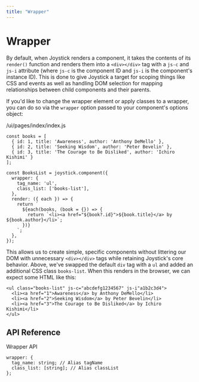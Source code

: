 ```yaml
---
title: "Wrapper"
---
```


# Wrapper

By default, when Joystick renders a component, it takes the contents of its `render()` function and renders them into a `<div></div>` tag with a `js-c` and `js-i` attribute (where `js-c` is the component ID and `js-i` is the component's instance ID). This is done to give Joystick a target for scoping things like CSS and events as well as handling DOM selection for mapping relationships between child components and their parents.

If you'd like to change the wrapper element or apply classes to a wrapper, you can do so via the `wrapper` option passed to your component's options object:

/ui/pages/index/index.js


    const books = [
      { id: 1, title: 'Awareness', author: 'Anthony DeMello' },
      { id: 2, title: 'Seeking Wisdom', author: 'Peter Bevelin' },
      { id: 3, title: 'The Courage to Be Disliked', author: 'Ichiro Kishimi' }
    ];

    const BooksList = joystick.component({
      wrapper: {
        tag_name: 'ul',
        class_list: ['books-list'],
      },
      render: ({ each }) => {
        return `
          ${each(books, (book = {}) => {
            return `<li><a href="${book?.id}">${book.title}</a> by ${book.author}</li>`;
          })}
        `;
      },
    });


This allows us to create simple, specific components without littering our DOM with unnecessary `<div></div>` tags while retaining Joystick's core behavior. Above, we've swapped the default `div` tag with a `ul` and added an additional CSS class `books-list`. When this renders in the browser, we can expect some HTML like this:

    <ul class="books-list" js-c="abcdefg1234567" js-i"a1b2c3d4">
      <li><a href="1">Awareness</a> by Anthony DeMello</li>
      <li><a href="2">Seeking Wisdom</a> by Peter Bevelin</li>
      <li><a href="3">The Courage to Be Disliked</a> by Ichiro Kishimi</li>
    </ul>

## API Reference

Wrapper API

    wrapper: {
      tag_name: string; // Alias tagName
      class_list: [string]; // Alias classList
    };
